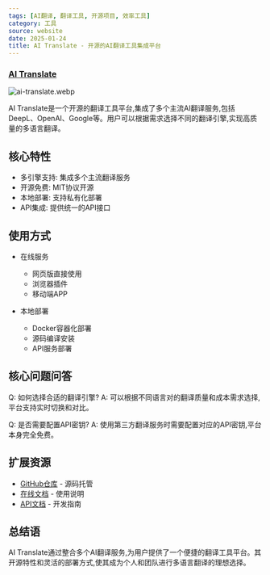 ```yaml
---
tags: [AI翻译, 翻译工具, 开源项目, 效率工具]
category: 工具
source: website
date: 2025-01-24
title: AI Translate - 开源的AI翻译工具集成平台
---
```


### [AI Translate](https://aitranslate.site/)

![ai-translate.webp](https://img.mengpeng.tech/i/2025/02/07/67a5a0a4298b1.webp)

AI Translate是一个开源的翻译工具平台,集成了多个主流AI翻译服务,包括DeepL、OpenAI、Google等。用户可以根据需求选择不同的翻译引擎,实现高质量的多语言翻译。

## 核心特性

- 多引擎支持: 集成多个主流翻译服务
- 开源免费: MIT协议开源
- 本地部署: 支持私有化部署
- API集成: 提供统一的API接口

## 使用方式

- 在线服务
  - 网页版直接使用
  - 浏览器插件
  - 移动端APP

- 本地部署
  - Docker容器化部署
  - 源码编译安装
  - API服务部署

## 核心问题问答

Q: 如何选择合适的翻译引擎?
A: 可以根据不同语言对的翻译质量和成本需求选择,平台支持实时切换和对比。

Q: 是否需要配置API密钥?
A: 使用第三方翻译服务时需要配置对应的API密钥,平台本身完全免费。

## 扩展资源

- [GitHub仓库](https://github.com/aitranslate) - 源码托管
- [在线文档](https://aitranslate.site/docs) - 使用说明
- [API文档](https://aitranslate.site/api) - 开发指南

## 总结语

AI Translate通过整合多个AI翻译服务,为用户提供了一个便捷的翻译工具平台。其开源特性和灵活的部署方式,使其成为个人和团队进行多语言翻译的理想选择。 